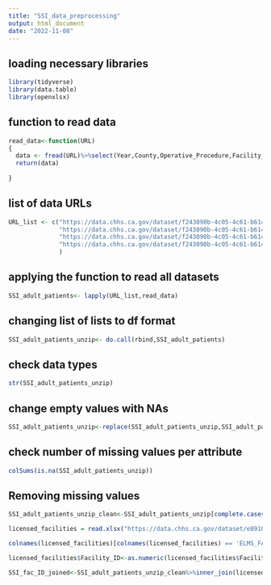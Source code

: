 ```yaml
---
title: "SSI_data_preprocessing"
output: html_document
date: "2022-11-08"
---
```

## loading necessary libraries
```r
library(tidyverse)
library(data.table)
library(openxlsx)
```
## function to read data
```r
read_data<-function(URL)
{
  data <- fread(URL)%>%select(Year,County,Operative_Procedure,Facility_ID,Facility_Name,Hospital_Category_RiskAdjustment,Facility_Type,Procedure_Count,Infections_Reported)
  return(data)
  
}
```
## list of data URLs 
```r
URL_list <- c("https://data.chhs.ca.gov/dataset/f243090b-4c05-4c61-b614-7cb49b86b21d/resource/294eff96-096e-4b91-bff5-8de78fda318b/download/cdph_ssi_adult_odp_2021.csv",
              "https://data.chhs.ca.gov/dataset/f243090b-4c05-4c61-b614-7cb49b86b21d/resource/e6828e3c-bf54-4991-865b-b4cc11719b8d/download/cdph_ssi_adult_odp_2020h1.csv",
              "https://data.chhs.ca.gov/dataset/f243090b-4c05-4c61-b614-7cb49b86b21d/resource/eb324b4d-d2d2-41e8-aa53-f1b8380b4692/download/cdph_ssi_adult_odp_2020h2.csv",
              "https://data.chhs.ca.gov/dataset/f243090b-4c05-4c61-b614-7cb49b86b21d/resource/238ff746-71d9-4507-95d0-2a7b5146f4f5/download/cdph_ssi_adult_odp_2019.csv"
              )
```
## applying the function to read all datasets
```r
SSI_adult_patients<- lapply(URL_list,read_data)
```
## changing list of lists to df format
```r
SSI_adult_patients_unzip<- do.call(rbind,SSI_adult_patients)
```
## check data types 
```r
str(SSI_adult_patients_unzip)
```
## change empty values with NAs
```r
SSI_adult_patients_unzip<-replace(SSI_adult_patients_unzip,SSI_adult_patients_unzip=="",NA)
```

## check number of missing values per attribute
```r
colSums(is.na(SSI_adult_patients_unzip))
```
## Removing missing values
```r
SSI_adult_patients_unzip_clean<-SSI_adult_patients_unzip[complete.cases(SSI_adult_patients_unzip)]
```

```r
licensed_facilities = read.xlsx("https://data.chhs.ca.gov/dataset/e89100fd-1f1d-4a37-8205-d588aa42e5a1/resource/e083f267-43bf-427b-9ee3-f53faaff5d7e/download/odp_elms_aspen_oshpd_cw_mar2022.xlsx",sheet=1)
```
```r
colnames(licensed_facilities)[colnames(licensed_facilities) == 'ELMS_FACID'] <- 'Facility_ID'
```

```r
licensed_facilities$Facility_ID<-as.numeric(licensed_facilities$Facility_ID)
```

```r
SSI_fac_ID_joined<-SSI_adult_patients_unzip_clean%>%inner_join(licensed_facilities,by="Facility_ID")
```



